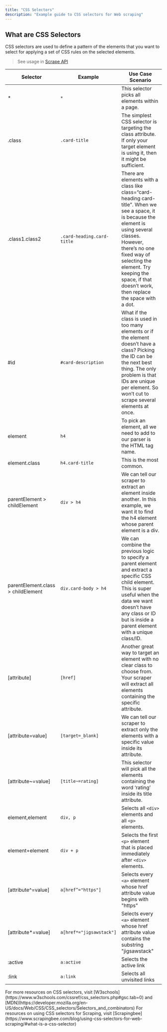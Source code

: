 ```yaml
---
title: "CSS Selectors"
description: "Example guide to CSS selectors for Web scraping"
---
```


## What are CSS Selectors

CSS selectors are used to define a pattern of the elements that you want to select for applying a set of CSS rules on the selected elements.

> See usage in [Scrape API](http://jigsawstack.com/docs/api-reference/web/scrape)

| Selector                           | Example                    | Use Case Scenario                                                                                                                                                                                                                                                                          |
| ---------------------------------- | -------------------------- | ------------------------------------------------------------------------------------------------------------------------------------------------------------------------------------------------------------------------------------------------------------------------------------------ |
| \*                                 | `*`                        | This selector picks all elements within a page.                                                                                                                                                                                                                                            |
| .class                             | `.card-title`              | The simplest CSS selector is targeting the class attribute. If only your target element is using it, then it might be sufficient.                                                                                                                                                          |
| .class1.class2                     | `.card-heading.card-title` | There are elements with a class like class=“card-heading card-title”. When we see a space, it is because the element is using several classes. However, there’s no one fixed way of selecting the element. Try keeping the space, if that doesn’t work, then replace the space with a dot. |
| #id                                | `#card-description`        | What if the class is used in too many elements or if the element doesn’t have a class? Picking the ID can be the next best thing. The only problem is that IDs are unique per element. So won’t cut to scrape several elements at once.                                                    |
| element                            | `h4`                       | To pick an element, all we need to add to our parser is the HTML tag name.                                                                                                                                                                                                                 |
| element.class                      | `h4.card-title`            | This is the most common.                                                                                                                                                                                                                                                                   |
| parentElement > childElement       | `div > h4`                 | We can tell our scraper to extract an element inside another. In this example, we want it to find the h4 element whose parent element is a div.                                                                                                                                            |
| parentElement.class > childElement | `div.card-body > h4`       | We can combine the previous logic to specify a parent element and extract a specific CSS child element. This is super useful when the data we want doesn’t have any class or ID but is inside a parent element with a unique class/ID.                                                     |
| [attribute]                        | `[href]`                   | Another great way to target an element with no clear class to choose from. Your scraper will extract all elements containing the specific attribute.                                                                                                                                       |
| [attribute=value]                  | `[target=_blank]`          | We can tell our scraper to extract only the elements with a specific value inside its attribute.                                                                                                                                                                                           |
| [attribute~=value]                 | `[title~=rating]`          | This selector will pick all the elements containing the word ‘rating’ inside its title attribute.                                                                                                                                                                                          |
| element,element                    | `div, p`                   | Selects all `<div>` elements and all `<p>` elements.                                                                                                                                                                                                                                       |
| element+element                    | `div + p`                  | Selects the first `<p>` element that is placed immediately after `<div>` elements.                                                                                                                                                                                                         |
| [attribute^=value]                 | `a[href^="https"]`         | Selects every `<a>` element whose href attribute value begins with "https"                                                                                                                                                                                                                 |
| [attribute*=value]                 | `a[href*="jigsawstack"]`   | Selects every `<a>` element whose href attribute value contains the substring "jigsawstack"                                                                                                                                                                                                |
| :active                            | `a:active`                 | Selects the active link                                                                                                                                                                                                                                                                    |
| :link                              | `a:link`                   | Selects all unvisited links                                                                                                                                                                                                                                                                |

<Info>
  For more resources on CSS selectors, visit
  [W3schools](https://www.w3schools.com/cssref/css_selectors.php#gsc.tab=0) and
  [MDN](https://developer.mozilla.org/en-US/docs/Web/CSS/CSS_selectors/Selectors_and_combinators)
</Info>

<Info>
  For resources on using CSS selectors for Scraping, visit
  [Scrapingbee](https://www.scrapingbee.com/blog/using-css-selectors-for-web-scraping/#what-is-a-css-selector)
</Info>
